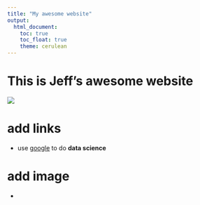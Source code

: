 ```yaml
---
title: "My awesome website"
output: 
  html_document:
    toc: true
    toc_float: true
    theme: cerulean
---
```


# This is Jeff's awesome website

![](https://media.giphy.com/media/drXGoW1iudhKw/giphy.gif)

# add links

- use [google](https://www.google.com) to do **data science**

# add image

- [](.image/name.jpeg)
